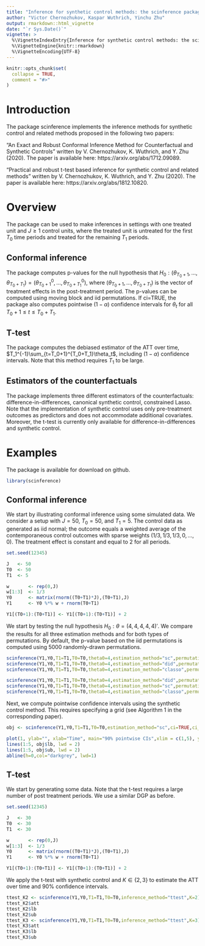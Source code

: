 ```yaml
---
title: "Inference for synthetic control methods: the scinference package"
author: "Victor Chernozhukov, Kaspar Wuthrich, Yinchu Zhu"
output: rmarkdown::html_vignette
date: "`r Sys.Date()`"
vignette: >
  %\VignetteIndexEntry{Inference for synthetic control methods: the scinference package}
  %\VignetteEngine{knitr::rmarkdown}
  %\VignetteEncoding{UTF-8}
---
```


```r
knitr::opts_chunk$set(
  collapse = TRUE,
  comment = "#>"
)
```

# Introduction

The package scinference implements the inference methods for synthetic control and related methods proposed in the following two papers:

"An Exact and Robust Conformal Inference Method for Counterfactual and Synthetic Controls" written by V. Chernozhukov, K. Wuthrich, and Y. Zhu (2020). The paper is available here: https://arxiv.org/abs/1712.09089. 

"Practical and robust t-test based inference for synthetic control and related methods" written by V. Chernozhukov, K. Wuthrich, and Y. Zhu (2020). The paper is available here: https://arxiv.org/abs/1812.10820. 

# Overview

The package can be used to make inferences in settings with one treated unit and $J\ge 1$ control units, where the treated unit is untreated for the first $T_0$ time periods and treated for the remaining $T_1$ periods.

## Conformal inference
The package computes p-values for the null hypothesis that $H_0:(\theta_{T_0+1},\dots,\theta_{T_0+T_1})=(\theta^0_{T_0+1},\dots,\theta^0_{T_0+T_1})$, where $(\theta_{T_0+1},\dots,\theta_{T_0+T_1})$ is the vector of treatment effects in the post-treatment period. The p-values can be computed using moving block and iid permutations. If ci=TRUE, the package also computes pointwise $(1-\alpha)$ confidence intervals for $\theta_t$ for all $T_0+1\le t \le T_0+T_1$.

## T-test

The package computes the debiased estimator of the ATT over time, $T_1^{-1}\sum_{t=T_0+1}^{T_0+T_1}\theta_t$, including $(1-\alpha)$ confidence intervals. Note that this method requires $T_1$ to be large.

## Estimators of the counterfactuals
The package implements three different estimators of the counterfactuals: difference-in-differences, canonical synthetic control, constrained Lasso. Note that the implementation of synthetic control uses only pre-treatment outcomes as predictors and does not accommodate additional covariates. Moreover, the t-test is currently only available for difference-in-differences and synthetic control.

# Examples

The package is available for download on github. 
```r
library(scinference)
```
## Conformal inference

We start by illustrating conformal inference using some simulated data. We consider a setup with $J=50$, $T_0=50$, and $T_1=5$. The control data as generated as iid normal; the outcome equals a weighted average of the contemporaneous control outcomes with sparse weights $(1/3,1/3,1/3,0,\dots,0)$. The treatment effect is constant and equal to $2$ for all periods.
```r
set.seed(12345)

J   <- 50
T0  <- 50 
T1  <- 5

w       <- rep(0,J)
w[1:3]  <- 1/3
Y0      <- matrix(rnorm((T0+T1)*J),(T0+T1),J)
Y1      <- Y0 %*% w + rnorm(T0+T1)

Y1[(T0+1):(T0+T1)] <- Y1[(T0+1):(T0+T1)] + 2
```
We start by testing the null hypothesis $H_0:\theta=(4,4,4,4,4)'$. We compare the results for all three estimation methods and for both types of permutations. By default, the p-value based on the iid permutations is computed using 5000 randomly-drawn permutations.
```r
scinference(Y1,Y0,T1=T1,T0=T0,theta0=4,estimation_method="sc",permutation_method="mb")$p_val
scinference(Y1,Y0,T1=T1,T0=T0,theta0=4,estimation_method="did",permutation_method="mb")$p_val
scinference(Y1,Y0,T1=T1,T0=T0,theta0=4,estimation_method="classo",permutation_method="mb")$p_val

scinference(Y1,Y0,T1=T1,T0=T0,theta0=4,estimation_method="did",permutation_method="iid")$p_val
scinference(Y1,Y0,T1=T1,T0=T0,theta0=4,estimation_method="sc",permutation_method="iid")$p_val
scinference(Y1,Y0,T1=T1,T0=T0,theta0=4,estimation_method="classo",permutation_method="iid")$p_val
```
Next, we compute pointwise confidence intervals using the synthetic control method. This requires specifying a grid (see Algorithm 1 in the corresponding paper).
```r

obj <- scinference(Y1,Y0,T1=T1,T0=T0,estimation_method="sc",ci=TRUE,ci_grid=seq(-2,8,0.1))

plot(1, ylab="", xlab="Time", main="90% pointwise CIs",xlim = c(1,5), ylim=c(-1,7), type="n")
lines(1:5, obj$lb, lwd = 2)
lines(1:5, obj$ub, lwd = 2)
abline(h=0,col="darkgrey", lwd=1)
```

## T-test
We start by generating some data. Note that the t-test requires a large number of post treatment periods. We use a similar DGP as before.
```r
set.seed(12345)

J   <- 30
T0  <- 30 
T1  <- 30

w       <- rep(0,J)
w[1:3]  <- 1/3
Y0      <- matrix(rnorm((T0+T1)*J),(T0+T1),J)
Y1      <- Y0 %*% w + rnorm(T0+T1)

Y1[(T0+1):(T0+T1)] <- Y1[(T0+1):(T0+T1)] + 2
```
We apply the t-test with synthetic control and $K\in \{2,3\}$ to estimate the ATT over time and 90% confidence intervals.
```r
ttest_K2 <- scinference(Y1,Y0,T1=T1,T0=T0,inference_method="ttest",K=2)
ttest_K2$att 
ttest_K2$lb
ttest_K2$ub
ttest_K3 <- scinference(Y1,Y0,T1=T1,T0=T0,inference_method="ttest",K=3)
ttest_K3$att 
ttest_K3$lb
ttest_K3$ub
```



